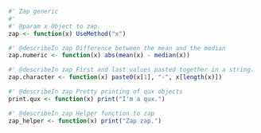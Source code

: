 ```r
#' Zap generic
#'
#' @param x Object to zap.
zap <- function(x) UseMethod("x")

#' @describeIn zap Difference between the mean and the median
zap.numeric <- function(x) abs(mean(x) - median(x))

#' @describeIn zap First and last values pasted together in a string.
zap.character <- function(x) paste0(x[1], "-", x[length(x)])

#' @describeIn zap Pretty printing of qux objects
print.qux <- function(x) print("I'm a qux.")

#' @describeIn zap Helper function to zap
zap_helper <- function(x) print("Zap zap.")
```
